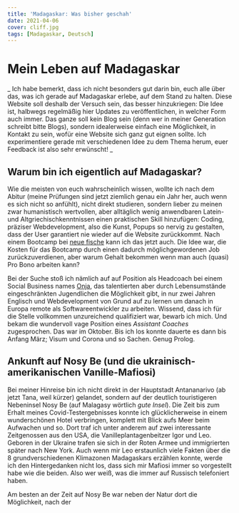 ```yaml
---
title: 'Madagaskar: Was bisher geschah'
date: 2021-04-06
cover: cliff.jpg
tags: [Madagaskar, Deutsch]
---
```


# Mein Leben auf Madagaskar

_ Ich habe bemerkt, dass ich nicht besonders gut darin bin, euch alle über das, was ich gerade auf Madagaskar erlebe, auf dem Stand zu halten. Diese Website soll deshalb der Versuch sein, das besser hinzukriegen: Die Idee ist, halbwegs regelmäßig hier Updates zu veröffentlichen, in welcher Form auch immer. Das ganze soll kein Blog sein (denn wer in meiner Generation schreibt bitte Blogs), sondern idealerweise einfach eine Möglichkeit, in Kontakt zu sein, wofür eine Website sich ganz gut eignen sollte. Ich experimentiere gerade mit verschiedenen Idee zu dem Thema herum, euer Feedback ist also sehr erwünscht! _

## Warum bin ich eigentlich auf Madagaskar?

Wie die meisten von euch wahrscheinlich wissen, wollte ich nach dem Abitur (meine Prüfungen sind jetzt ziemlich genau ein Jahr her, auch wenn es sich nicht so anfühlt), nicht direkt studieren, sondern lieber zu meinen zwar humanistisch wertvollen, aber alltäglich wenig anwendbaren Latein- und Altgriechischkenntnissen einen praktischen Skill hinzufügen: Coding, präziser Webdevelopment, also die Kunst, Popups so nervig zu gestalten, dass der User garantiert nie wieder auf die Website zurückkommt. Nach einem Bootcamp bei [neue fische](https://www.neuefische.de) kann ich das jetzt auch. Die Idee war, die Kosten für das Bootcamp durch einen dadurch möglichgewordenen Job zurückzuverdienen, aber warum Gehalt bekommen wenn man auch (quasi) Pro Bono arbeiten kann?

Bei der Suche stoß ich nämlich auf auf Position als Headcoach bei einem Social Business names [Onja](https://www.onja.org), das talentierten aber durch Lebensumstände eingeschränkten Jugendlichen die Möglichkeit gibt, in nur zwei Jahren Englisch und Webdevelopment von Grund auf zu lernen um danach in Europa remote als Softwareentwickler zu arbeiten. Wissend, dass ich für die Stelle vollkommen unzureichend qualifiziert war, bewarb ich mich. Und bekam die wundervoll vage Position eines _Assistant Coaches_ zugesprochen. Das war im Oktober. Bis ich los konnte dauerte es dann bis Anfang März; Visum und Corona und so Sachen. Genug Prolog.

## Ankunft auf Nosy Be (und die ukrainisch-amerikanischen Vanille-Mafiosi)

Bei meiner Hinreise bin ich nicht direkt in der Hauptstadt Antananarivo (ab jetzt Tana, weil kürzer) gelandet, sondern auf der deutlich touristigeren Nebeninsel Nosy Be (auf Malagasy wörtlich _gute Insel_). Die Zeit bis zum Erhalt meines Covid-Testergebnisses konnte ich glücklicherweise in einem wunderschönen Hotel verbringen, komplett mit Blick aufs Meer beim Aufwachen und so. Dort traf ich unter anderem auf zwei interessante Zeitgenossen aus den USA, die Vanilleplantagenbeitzer Igor und Leo. Geboren in der Ukraine trafen sie sich in der Roten Armee und immigrierten später nach New York. Auch wenn mir Leo erstaunlich viele Fakten über die 8 grundverschiedenen Klimazonen Madagaskars erzählen konnte, werde ich den Hintergedanken nicht los, dass sich mir Mafiosi immer so vorgestellt habe wie die beiden. Also wer weiß, was die immer auf Russisch telefoniert haben.

Am besten an der Zeit auf Nosy Be war neben der Natur dort die Möglichkeit, nach der
